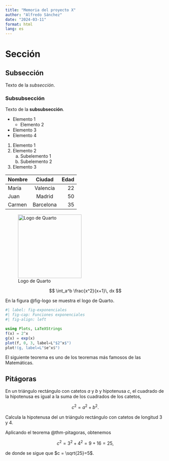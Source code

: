 ```yaml
---
title: "Memoria del proyecto X"
author: "Alfredo Sánchez"
date: "2024-03-11"
format: html
lang: es
---
```


# Sección

## Subsección

Texto de la _subsección_.

### Subsubsección

Texto de la **subsubsección**.

- Elemento 1
  - Elemento 2
- Elemento 3
- Elemento 4

1. Elemento 1
2. Elemento 2
   a. Subelemento 1
   a. Subelemento 2
3. Elemento 3


| Nombre | Ciudad    | Edad |
|:------ |:---------:| ----:|
| María  | Valencia  |  22  |
| Juan   | Madrid    |  50  |
| Carmen | Barcelona |  35  |


![Logo de Quarto](img/logos/logo-quarto.png){#fig-logo width=200 fig-align="left"}

$$
\int_a^b \frac{x^2}{x+1}\, dx
$$

En la figura @fig-logo se muestra el logo de Quarto.


```julia
#| label: fig-exponenciales
#| fig-cap: Funciones exponenciales
#| fig-align: left

using Plots, LaTeXStrings
f(x) = 2^x
g(x) = exp(x)
plot(f, 0, 3, label=L"$2^x$")
plot!(g, label=L"$e^x$")
```



El siguiente teorema es uno de los teoremas más famosos de las Matemáticas.

:::{#thm-pitagoras}
## Pitágoras
En un triángulo rectángulo con catetos $a$ y $b$ y hipotenusa $c$, el cuadrado de la hipotenusa es igual a la suma de los cuadrados de los catetos,

$$
c^2 = a^2 + b^2.
$$
:::

:::{#exr-pitagoras}
Calcula la hipotenusa del un triángulo rectángulo con catetos de longitud 3 y 4.
:::

:::{#sol-pitagoras}
Aplicando el teorema @thm-pitagoras, obtenemos

$$
c^2 = 3^2 + 4^2 = 9 + 16 = 25,
$$

de donde se sigue que $c = \sqrt{25}=5$.
:::